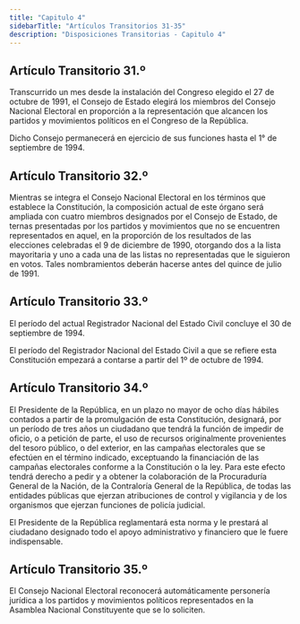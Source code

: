 ```yaml
---
title: "Capitulo 4"
sidebarTitle: "Artículos Transitorios 31-35"
description: "Disposiciones Transitorias - Capitulo 4"
---
```


## Artículo Transitorio 31.º

Transcurrido un mes desde la instalación del Congreso elegido el 27 de octubre de 1991, el Consejo de Estado elegirá los miembros del Consejo Nacional Electoral en proporción a la representación que alcancen los partidos y movimientos políticos en el Congreso de la República. 

Dicho Consejo permanecerá en ejercicio de sus funciones hasta el 1° de septiembre de 1994.

## Artículo Transitorio 32.º

Mientras se integra el Consejo Nacional Electoral en los términos que establece la Constitución, la composición actual de este órgano será ampliada con cuatro miembros designados por el Consejo de Estado, de ternas presentadas por los partidos y movimientos que no se encuentren representados en aquel, en la proporción de los resultados de las elecciones celebradas el 9 de diciembre de 1990, otorgando dos a la lista mayoritaria y uno a cada una de las listas no representadas que le siguieron en votos. Tales nombramientos deberán hacerse antes del quince de julio de 1991.

## Artículo Transitorio 33.º

El período del actual Registrador Nacional del Estado Civil concluye el 30 de septiembre de 1994.

El período del Registrador Nacional del Estado Civil a que se refiere esta 
Constitución empezará a contarse a partir del 1º de octubre de 1994.

## Artículo Transitorio 34.º

El Presidente de la República, en un plazo no mayor de ocho días hábiles contados a partir de la promulgación de esta Constitución, designará, por un período de tres años un ciudadano que tendrá la función de impedir de oficio, o a petición de parte, el uso de recursos originalmente provenientes del tesoro público, o del exterior, en las campañas electorales que se efectúen en el término indicado, exceptuando la financiación de las campañas electorales conforme a la Constitución o la ley. Para este efecto tendrá derecho a pedir y a obtener la colaboración de la Procuraduría General de la Nación, de la Contraloría General de la República, de todas las entidades públicas que ejerzan atribuciones de control y vigilancia y de los organismos que ejerzan funciones de policía judicial.

El Presidente de la República reglamentará esta norma y le prestará al ciudadano designado todo el apoyo administrativo y financiero que le fuere indispensable.

## Artículo Transitorio 35.º

El Consejo Nacional Electoral reconocerá automáticamente personería jurídica a los partidos y movimientos políticos representados en la Asamblea Nacional Constituyente que se lo soliciten.
